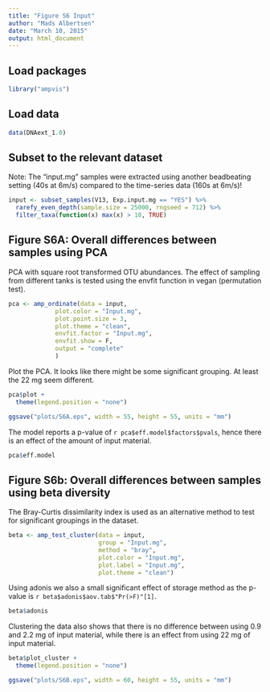 ```yaml
---
title: "Figure S6 Input"
author: "Mads Albertsen"
date: "March 10, 2015"
output: html_document
---
```


## Load packages
```r
library("ampvis")
```

## Load data
```r
data(DNAext_1.0)
```

## Subset to the relevant dataset
Note: The "input.mg" samples were extracted using another beadbeating setting (40s at 6m/s) compared to the time-series data (160s at 6m/s)!
```r
input <- subset_samples(V13, Exp.input.mg == "YES") %>%
  rarefy_even_depth(sample.size = 25000, rngseed = 712) %>%
  filter_taxa(function(x) max(x) > 10, TRUE)
```

## Figure S6A: Overall differences between samples using PCA
PCA with square root transformed OTU abundances. The effect of sampling from different tanks is tested using the envfit function in vegan (permutation test).
```r
pca <- amp_ordinate(data = input, 
             plot.color = "Input.mg", 
             plot.point.size = 3,
             plot.theme = "clean",
             envfit.factor = "Input.mg",
             envfit.show = F,
             output = "complete"
             )
```

Plot the PCA. It looks like there might be some significant grouping. At least the 22 mg seem different.
```r
pca$plot +
  theme(legend.position = "none")
```

```r
ggsave("plots/S6A.eps", width = 55, height = 55, units = "mm")
```

The model reports a p-value of `r pca$eff.model$factors$pvals`, hence there is an effect of the amount of input material.
```r
pca$eff.model
```

## Figure S6b: Overall differences between samples using beta diversity
The Bray-Curtis dissimilarity index is used as an alternative method to test for significant groupings in the dataset. 
```r
beta <- amp_test_cluster(data = input, 
                         group = "Input.mg", 
                         method = "bray", 
                         plot.color = "Input.mg", 
                         plot.label = "Input.mg",
                         plot.theme = "clean")
```

Using adonis we also a small significant effect of storage method as the p-value is `r beta$adonis$aov.tab$"Pr(>F)"[1]`.
```r
beta$adonis
```

Clustering the data also shows that there is no difference between using 0.9 and 2.2 mg of input material, while there is an effect from using 22 mg of input material.
```r
beta$plot_cluster +
  theme(legend.position = "none")
```

```r
ggsave("plots/S6B.eps", width = 60, height = 55, units = "mm")
```
